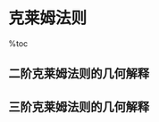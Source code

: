 = 克莱姆法则 =

%toc

== 二阶克莱姆法则的几何解释 ==
{{http:pic/4-1}}

{{http:pic/4-2}}

{{http:pic/4-3}}

{{http:pic/4-4}}
{{http:pic/4-5}}
{{http:pic/4-6}}

== 三阶克莱姆法则的几何解释 ==
{{http:pic/4-7}}

{{http:pic/4-8}}

{{http:pic/4-9}}

{{http:pic/4-10}}

{{http:pic/4-11}}
{{http:pic/4-12}}
{{http:pic/4-13}}



